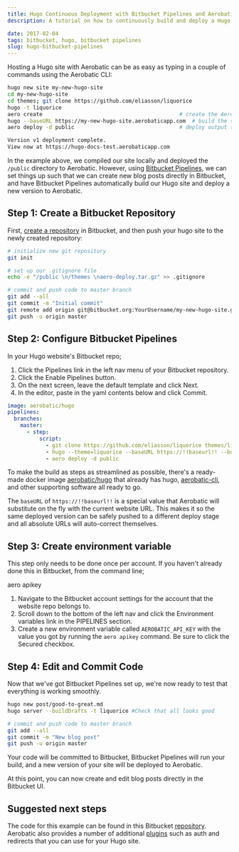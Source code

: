 ```yaml
---
title: Hugo Continuous Deployment with Bitbucket Pipelines and Aerobatic
description: A tutorial on how to continuously build and deploy a Hugo site with Bitbucket Pipelines.

date: 2017-02-04
tags: bitbucket, hugo, bitbucket pipelines
slug: hugo-bitbucket-pipelines
---
```



Hosting a Hugo site with Aerobatic can be as easy as typing in a couple of commands using the Aerobatic CLI:

```bash
hugo new site my-new-hugo-site
cd my-new-hugo-site
cd themes; git clone https://github.com/eliasson/liquorice
hugo -t liquorice
aero create                                           # create the Aerobatic site
hugo --baseURL https://my-new-hugo-site.aerobaticapp.com  # build the site overriding baseURL
aero deploy -d public                                 # deploy output to Aerobatic

Version v1 deployment complete.
View now at https://hugo-docs-test.aerobaticapp.com
```

In the example above, we compiled our site locally and deployed the `/public` directory to Aerobatic. However, using [Bitbucket Pipelines](https://bitbucket.org/product/features/pipelines), we can set things up such that we can create new blog posts directly in Bitbucket, and have Bitbucket Pipelines automatically build our Hugo site and deploy a new version to Aerobatic.

## Step 1: Create a Bitbucket Repository

First, [create a repository](https://confluence.atlassian.com/bitbucket/create-a-git-repository-759857290.html) in Bitbucket, and then push your hugo site to the newly created repository:

```bash
# initialize new git repository
git init

# set up our .gitignore file
echo -e "/public \n/themes \naero-deploy.tar.gz" >> .gitignore

# commit and push code to master branch
git add --all
git commit -m "Initial commit"
git remote add origin git@bitbucket.org:YourUsername/my-new-hugo-site.git
git push -u origin master
```

## Step 2: Configure Bitbucket Pipelines

In your Hugo website's Bitbucket repo;

1. Click the Pipelines link in the left nav menu of your Bitbucket repository.
2. Click the Enable Pipelines button.
3. On the next screen, leave the default template and click Next.
4. In the editor, paste in the yaml contents below and click Commit.

```yaml
image: aerobatic/hugo
pipelines:
  branches:
    master:
      - step:
          script:
            - git clone https://github.com/eliasson/liquorice themes/liquorice
            - hugo --theme=liquorice --baseURL https://!!baseurl!! --buildDrafts
            - aero deploy -d public
```

To make the build as steps as streamlined as possible, there's a ready-made docker image [aerobatic/hugo](https://hub.docker.com/r/aerobatic/hugo/) that already has hugo, [aerobatic-cli](/docs/cli/), and other supporting software all ready to go.

The `baseURL` of `https://!!baseurl!!` is a special value that Aerobatic will substitute on the fly with the current website URL. This makes it so the same deployed version can be safely pushed to a different deploy stage and all absolute URLs will auto-correct themselves.

## Step 3: Create environment variable

This step only needs to be done once per account. If you haven't already done this in Bitbucket, from the command line;

<Cli>aero apikey</Cli>

1. Navigate to the Bitbucket account settings for the account that the website repo belongs to.
2. Scroll down to the bottom of the left nav and click the Environment variables link in the PIPELINES section.
3. Create a new environment variable called `AEROBATIC_API_KEY` with the value you got by running the `aero apikey` command. Be sure to click the Secured checkbox.

## Step 4: Edit and Commit Code

Now that we've got Bitbucket Pipelines set up, we're now ready to test that everything is working smoothly.

```bash
hugo new post/good-to-great.md
hugo server --buildDrafts -t liquorice #Check that all looks good

# commit and push code to master branch
git add --all
git commit -m "New blog post"
git push -u origin master
```

Your code will be committed to Bitbucket, Bitbucket Pipelines will run your build, and a new version of your site will be deployed to Aerobatic.

At this point, you can now create and edit blog posts directly in the Bitbucket UI.

<MdxImage screenshot src="/img/bitbucket-blog-post.png" alt="Author in Bitbucket" />

## Suggested next steps

The code for this example can be found in this Bitbucket [repository](https://bitbucket.org/dundonian/hugo-docs-test). Aerobatic also provides a number of additional [plugins](https://www.aerobatic.com/docs) such as auth and redirects that you can use for your Hugo site.
